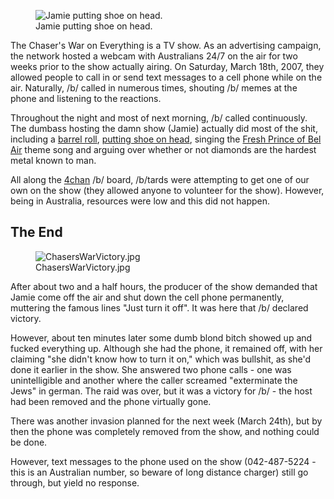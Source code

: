 [[Image:ChasersWarjamie.jpg|thumb|Jamie putting shoe on head.]]

The Chaser's War on Everything is a TV show. As an advertising campaign, the network hosted a webcam with Australians 24/7 on the air for two weeks prior to the show actually airing. On Saturday, March 18th, 2007, they allowed people to call in or send text messages to a cell phone while on the air. Naturally, /b/ called in numerous times, shouting /b/ memes at the phone and listening to the reactions.

Throughout the night and most of next morning, /b/ called continuously. The dumbass hosting the damn show (Jamie) actually did most of the shit, including a [[barrel roll]], [[shoe on head|putting shoe on head]], singing the [[Bel-Air|Fresh Prince of Bel Air]] theme song and arguing over whether or not diamonds are the hardest metal known to man.

All along the [[4chan]] /b/ board, /b/tards were attempting to get one of our own on the show (they allowed anyone to volunteer for the show). However, being in Australia, resources were low and this did not happen.

== The End ==
[[Image:ChasersWarVictory.jpg|thumb]]

After about two and a half hours, the producer of the show demanded that Jamie come off the air and shut down the cell phone permanently, muttering the famous lines "Just turn it off". It was here that /b/ declared victory.

However, about ten minutes later some dumb blond bitch showed up and fucked everything up. Although she had the phone, it remained off, with her claiming "she didn't know how to turn it on," which was bullshit, as she'd done it earlier in the show. She answered two phone calls - one was unintelligible and another where the caller screamed "exterminate the Jews" in german. The raid was over, but it was a victory for /b/ - the host had been removed and the phone virtually gone.

There was another invasion planned for the next week (March 24th), but by then the phone was completely removed from the show, and nothing could be done.

However, text messages to the phone used on the show (042-487-5224 - this is an Australian number, so beware of long distance charger) still go through, but yield no response.


{{invasions}}